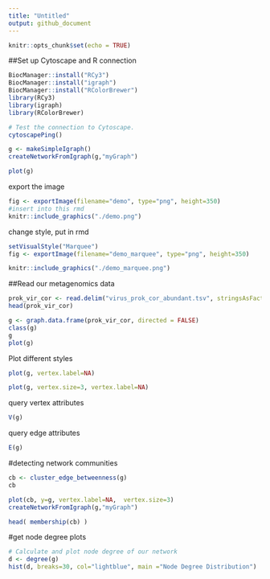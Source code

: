 ```yaml
---
title: "Untitled"
output: github_document
---
```


```r
knitr::opts_chunk$set(echo = TRUE)
```
##Set up Cytoscape and R connection
```r
BiocManager::install("RCy3")
BiocManager::install("igraph")
BiocManager::install("RColorBrewer")
library(RCy3)
library(igraph)
library(RColorBrewer)
```

```r
# Test the connection to Cytoscape.
cytoscapePing()
```

```r
g <- makeSimpleIgraph()
createNetworkFromIgraph(g,"myGraph")
```

```r
plot(g)
```

export the image
```r
fig <- exportImage(filename="demo", type="png", height=350)
#insert into this rmd
knitr::include_graphics("./demo.png")
```

change style, put in rmd
```r
setVisualStyle("Marquee")
fig <- exportImage(filename="demo_marquee", type="png", height=350)

knitr::include_graphics("./demo_marquee.png")
```
##Read our metagenomics data
```r
prok_vir_cor <- read.delim("virus_prok_cor_abundant.tsv", stringsAsFactors = FALSE)
head(prok_vir_cor)
```

```r
g <- graph.data.frame(prok_vir_cor, directed = FALSE)
class(g)
g
plot(g)

```
Plot different styles
```r
plot(g, vertex.label=NA)
```

```r
plot(g, vertex.size=3, vertex.label=NA)

```

query vertex attributes
```r
V(g)
```

query edge attributes
```r
E(g)
```

#detecting network communities
```r
cb <- cluster_edge_betweenness(g)
cb
```

```r
plot(cb, y=g, vertex.label=NA,  vertex.size=3)
createNetworkFromIgraph(g,"myGraph")
```


```r
head( membership(cb) )
```

#get node degree plots
```r
# Calculate and plot node degree of our network
d <- degree(g)
hist(d, breaks=30, col="lightblue", main ="Node Degree Distribution")
```












